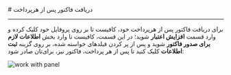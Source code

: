 
<Layout>
# دریافت فاکتور پس از هرپرداخت
<hr className="mb-2" />


برای دریافت فاکتور پس از هرپرداخت خود، کافیست تا بر روی پروفایل خود کلیک کرده و وارد قسمت
**افزایش اعتبار** شوید؛
در این قسمت، کافیست تا وارد بخش **اطلاعات لازم برای صدور فاکتور** شوید 
و پس از پر کردن فیلد‌های خواسته شده، بر روی گزینه **ثبت اطلاعات** کلیک کنید تا پس از هر پرداخت، فاکتور نیز، برای‌تان صادر شود:

<div className="h-4" />
<img src="https://files.liara.ir/liara/docs/receive-invoice.png" alt="work with panel"/>
<div className="h-4" />

</Layout>